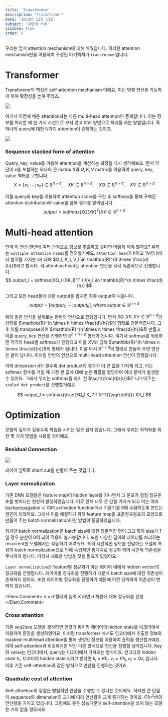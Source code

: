 ```yaml
---
title: 'Transformer'
description: 'Transformer'
date: '2023년 12월 11일'
subject: '자연어 처리'
visible: true
order: 6
---
```



우리는 앞서 attention mechanism에 대해 배웠습니다.
이러한 attention mechanism만을 이용하여 구성된 아키텍처가 `transformer`입니다.

# Transformer

Transforemr의 핵심은 self-attention mechanism 이에요.
이는 병렬 연산을 가능하게 하여 확장성을 높여 주었죠.

![](00.png)

여기서 이전에 배운 attention과는 다른 multi-head attention이 존재합니다.
이는 정보를 처리할 때 한 가지 시선으로 보지 않고 여러 방면으로 처리를 하는 방법입니다.
즉 하나의 query에 대한 N가지 attention이 존재하는 것이죠.

![](01.png)

### Sequence stacked form of attention

Query, key, value를 이용해 attention을 계산하는 과정을 다시 생각해보죠.
먼저 각 단어 $x$를 포함하는 하나의 큰 matrix $X$와 $Q, K, V$ matrix를 이용하여 query, key, value 벡터를 구합니다. 
$$
X = [x_1; \cdots; x_n] \in \mathbb{R}^{n \times d}, \quad XK \in \mathbb{R}^{n \times d}, \quad XQ \in \mathbb{R}^{n \times d}, \quad XV \in \mathbb{R}^{n \times d}
$$

이를 query와 key를 이용하여 attention score를 구한 후 softmax를 통해 구해진 attention distribution와 value를 곱해 결과를 얻어냅니다.
$$
output = softmax(XQ (XK)^T ) XV \in \mathbb{R}^{n \times d}
$$

# Multi-head attention

만약 이 연산 한번에 여러 관점으로 정보를 추출하고 싶다면 어떻게 해야 할까요?
우리는 `multiple attention heads`를 정의할거예요.
`Attention head`가 $h$이고 $1$부터 $h$까지 범위를 가지는 $l$에 대해 $Q_l, K_l, V_l \in \mathbb{R}^{d \times \frac{d}{h}}$라고 합시다.
각 attention head는 attention 연산을 각각 독립적으로 진행합니다.
$$
output_l = softmax(XQ_l (XK_l)^T ) XV_l \in \mathbb{R}^{n \times \frac{d}{h}}
$$

그리고 모든 head들에 대한 output을 합치면 최종 output이 나옵니다.
$$
output = [output_1; \cdots; output_h], \; where \; output \in \mathbb{R}^{n \times d}
$$

위와 같은 방식을 실제로는 한번의 연산으로 진행합니다.
먼저 $XQ, XK, XV \in \mathbb{R}^{n \times d}$의 상태를 $\mathbb{R}^{n \times h \times \frac{d}{h}}$의 형태로 만들어줍니다.
그 후 이를 transpose하여 $\mathbb{R}^{h \times n \times \frac{d}{h}}$로 만들고 이를 query, key 연산을 진행하면 $\mathbb{R}^{h \times n \times n}$ 형태가 됩니다.
여기서 softmax를 적용하면 각각의 head별 softmax가 진행되고 이를 $XV$와 곱해 $\mathbb{R}^{h \times n \times \frac{d}{h}}$의 형태가 됩니다.
이를 다시 $\mathbb{R}^{n \times d}$의 형태로 만들어 주면 연산은 끝이 납니다.
이처럼 한번의 연산으로 multi-head atttention 연산이 진행됩니다.

이때 dimension $d$가 클수록 dot product의 결과가 더 큰 값을 가지게 되고,
이는 softmax 함수를 거칠 때 가장 큰 값에 대해 높은 확률을 할당하여 여러 문제가 발생할 수 있어요.
그래서 우리는 softmax를 하기 전 $\sqrt{\frac{d}{h}}$로 나누어주는 `scaled dot product`를 진행할거예요.

$$
output_l = softmax(\frac{XQ_l K_l^T X^T}{\sqrt{d/h}}) XV_l
$$

# Optimization

모델의 깊이가 깊을수록 학습을 시키는 일은 쉽지 않습니다.
그래서 우리는 최적화를 위한 몇 가지 방법을 사용할 것이에요.


### Residual Connection

![](02.png)

레이어 앞뒤로 short cut을 만들어 주는 것입니다.


### Layer normalization

기존 DNN 모델들은 feature map이 hidden layer를 지나면서 그 분포가 점점 정규분포를 벗어나는 현상이 발생하였습니다.
이로 인해 너무 큰 값을 가지게 되고 이는 여러 backpropagation 시 여러 activation function에서 기울기를 0에 수렴하도록 만드는 원인이 되었어요.
그래서 이를 해결하기 위해 feature map을 표준정규분포의 모양으로 만들어 주는 batch normalization이란 방법이 등장하였습니다.

하지만 batch normalization은 batch size에 대한 의존적인 면이 크고 특히 size가 1일 경우 분산이 0이 되어 적용이 불가능합니다.
또한 다양한 길이의 데이터를 처리하는 recurrent한 모델에서는 작동하기 어려워요.
특히 시간적인 정보를 전달하는 모델의 특성이 batch normalization으로 인해 독립적인 통계치로 정규화 되어 시간적 의존성을 무시하게 됩니다.
따라서 새로운 방법을 찾을 필요가 있었어요.

`Layer normalization`은 feature별 정규화가 아닌 레이어 내에서 hidden vector의 정규화를 진행합니다.
레어이별 정규화를 진행하기 떄문에 batch size에 대한 의존성이 존재하지 않아요.
또한 레이어별 정규화를 진행하기 떄문에 이전 단계와의 의존성이 변하지 않습니다.

<Elem.Comment>
$n \times d$ 형태의 입력 $X$ 라면 $d$ 차원에 대해 정규화를 진행
</Elem.Comment>


### Cross attention

기존 seq2seq 모델을 생각하면 인코더 마지막 레이어의 hidden state를 디코더에서 이용하여 문장을 생성하였어요.
이처럼 transformer 에서도 인코더에서 추출한 정보와 masked-multihead attention을 통해 생성된 정보를 이용하여 출력을 생산할거예요.
이때 self-attention과 비슷하지만 약간 다른 방식으로 연산을 진행할 생각입니다.
Key와 value는 인코더에서, query는 디코더에서 가져오는 방식이죠.
인코더의 hidden state $h_i$, 디코더의 hidden state $z_i$라고 한다면 $k_i = Kh_i, v_i = Vh_i, q_i = Qz_i$ 입니다.
이후 기존 self-attention과 같은 방식으로 연산을 진행하는 것이죠.

### Quadratic cost of attention

Self-attnetion의 장점은 병렬적인 연산을 수행할 수 있다는 것이에요.
하지만 큰 단점이 sequence와 dimension의 크기에 따라 연산량이 크게 증가하는 것이죠.
$O(n^2 d)$의 연산량을 가지고 있습니다.
그럼에도 좋은 성능때문에 self-attention을 쓰지 않는 모델은 거의 없을 정도에요.